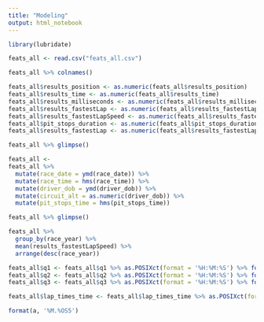 ```yaml
---
title: "Modeling"
output: html_notebook
---
```


```r
library(lubridate)
```


```r
feats_all <- read.csv("feats_all.csv")
```



```r
feats_all %>% colnames()
```
```r
feats_all$results_position <- as.numeric(feats_all$results_position)
feats_all$results_time <- as.numeric(feats_all$results_time)
feats_all$results_milliseconds <- as.numeric(feats_all$results_milliseconds)
feats_all$results_fastestLap <- as.numeric(feats_all$results_fastestLap)
feats_all$results_fastestLapSpeed <- as.numeric(feats_all$results_fastestLapSpeed)
feats_all$pit_stops_duration <- as.numeric(feats_all$pit_stops_duration)
feats_all$results_fastestLap <- as.numeric(feats_all$results_fastestLap)
```

```r
feats_all %>% glimpse()
```

```r
feats_all <-
feats_all %>% 
  mutate(race_date = ymd(race_date)) %>% 
  mutate(race_time = hms(race_time)) %>% 
  mutate(driver_dob = ymd(driver_dob)) %>% 
  mutate(circuit_alt = as.numeric(driver_dob)) %>% 
  mutate(pit_stops_time = hms(pit_stops_time))
```

```r
feats_all %>% glimpse()
```





```r
feats_all %>% 
  group_by(race_year) %>% 
  mean(results_fastestLapSpeed) %>%
  arrange(desc(race_year))
```

```r
feats_all$q1 <- feats_all$q1 %>% as.POSIXct(format = '%H:%M:%S') %>% format("%H:%M:%S")
feats_all$q2 <- feats_all$q2 %>% as.POSIXct(format = '%H:%M:%S') %>% format("%H:%M:%S")
feats_all$q3 <- feats_all$q3 %>% as.POSIXct(format = '%H:%M:%S') %>% format("%H:%M:%S")

feats_all$lap_times_time <- feats_all$lap_times_time %>% as.POSIXct(format = '%H:%M:%S') %>% format("%H:%M:%S")

```


```r
format(a, '%M.%OS5')
```

